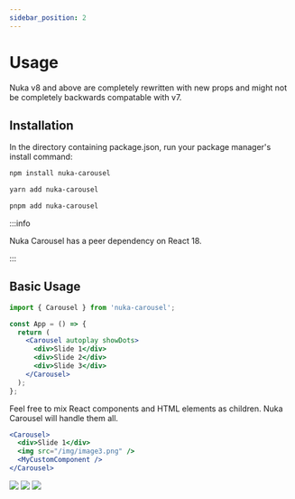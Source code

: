 ```yaml
---
sidebar_position: 2
---
```



# Usage

Nuka v8 and above are completely rewritten with new props and might not be completely backwards compatable with v7.


## Installation

In the directory containing package.json, run your package manager's install command:

<Tabs>
  <TabItem value="npm" label="npm" default>

```bash
npm install nuka-carousel
```

  </TabItem>
  <TabItem value="yarn" label="Yarn">

```bash
yarn add nuka-carousel
```

  </TabItem>
  <TabItem value="pnpm" label="pnpm">

```bash
pnpm add nuka-carousel
```

  </TabItem>
</Tabs>

:::info

Nuka Carousel has a peer dependency on React 18.

:::

## Basic Usage

```jsx
import { Carousel } from 'nuka-carousel';

const App = () => {
  return (
    <Carousel autoplay showDots>
      <div>Slide 1</div>
      <div>Slide 2</div>
      <div>Slide 3</div>
    </Carousel>
  );
};
```

Feel free to mix React components and HTML elements as children. Nuka Carousel will handle them all.

```jsx
<Carousel>
  <div>Slide 1</div>
  <img src="/img/image3.png" />
  <MyCustomComponent />
</Carousel>
```

<Carousel autoplay showDots>
  <img src="/open-source/nuka-carousel/img/pexels-01.jpg" />
  <img src="/open-source/nuka-carousel/img/pexels-02.jpg" />
  <img src="/open-source/nuka-carousel/img/pexels-03.jpg" />
</Carousel>

